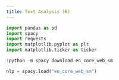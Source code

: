 ```yaml
---
title: Text Analysis (B)
---
```



```python
import pandas as pd
import spacy
import requests
import matplotlib.pyplot as plt
import matplotlib.ticker as ticker
```

```python
!python -m spacy download en_core_web_sm
```

```python
nlp = spacy.load("en_core_web_sm")
```

